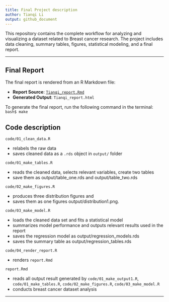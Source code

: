 ```yaml
---
title: Final Project description
author: Tianqi Li
output: github_document
---
```

This repository contains the complete workflow for analyzing and visualizing a dataset related to Breast cancer research. The project includes data cleaning, summary tables, figures, statistical modeling, and a final report.

---

## Final Report

The final report is rendered from an R Markdown file:

- **Report Source**: [`Tianqi_report.Rmd`](Tianqi_report.Rmd)
- **Generated Output**: `Tianqi_report.html`

To generate the final report, run the following command in the terminal:
`bash$ make`

## Code description

`code/01_clean_data.R`

  - relabels the raw data
  - saves cleaned data as a `.rds` object in `output/` folder

`code/01_make_tables.R`

  - reads the cleaned data, selects relevant variables, create two tables
  - save them as output/table_one.rds and output/table_two.rds


`code/02_make_figures.R`

  - produces three distribution figures and 
  - saves them as one figures output/distribution1.png.

`code/03_make_model.R`

  - loads the cleaned data set and fits a statistical model
  - summarizes model performance and outputs relevant results used in the report
  - saves the regression model as output/regression_models.rds
  - saves the summary table as output/regression_tables.rds
  
`code/04_render_report.R`

  - renders `report.Rmd`

`report.Rmd`

  - reads all output result generated by `code/01_make_output1.R`, `code/01_make_tables.R`, `code/02_make_figures.R`, `code/03_make_model.R`
  - conducts breast cancer dataset analysis

------------------------------------------------------------------------